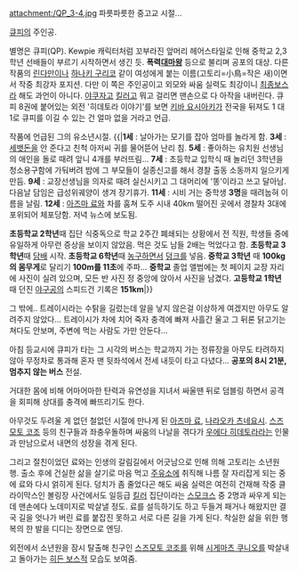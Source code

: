 attachment:/QP_3-4.jpg
파릇파릇한 중고교 시절...

[[큐피]]의 주인공.

별명은 큐피(QP). Kewpie 캐릭터처럼 꼬부라진 앞머리 헤어스타일로 인해 중학교 2,3학년 선배들이 부르기 시작하면서 생긴 듯. '''폭력[[대마왕]]''' 등으로 불리며 공포의 대상.
다른 작품의 [[린다만]]이나 [[하나키 구리코]] 같이 여성에게 붙는 이름(고토리=小鳥=작은 새)이면서 작중 최강자 포지션. 다만 이 쪽은 주인공이고 외모와 싸움 실력도 최강이니 [[최종보스]]라 해도 과언이 아니다. [[야쿠자]]고 [[킬러]]고 뭐고 걸리면 맨손으로 다 아작을 내버린다.  큐피 8권에 붙어있는 외전 '히데토라 이야기'를 보면 [[키바 요시아키]]가 전국을 뒤져도 1 대 1로 큐피를 이길 수 있는 건 얼마 없을 거라고 언급.
 
작품에 언급된 그의 유소년시절.
{{|'''1세''' : 날아가는 모기를 잡아 엄마를 놀라게 함.
'''3세''' : [[세뱃돈]]을 안 준다고 친척 아저씨 귀를 물어뜯어 난리 침. 
'''5세''' : 좋아하는 유치원 선생님의 애인을 돌로 때려 앞니 4개를 부러뜨림...
'''7세''' : 초등학교 입학식 때 놀리던 3학년을 청소용구함에 가둬버려 밤에 그 부모들이 실종신고를 해서 경찰 출동 소동까지 일으키게 만듬.
'''9세''' : 교장선생님을 의자로 때려 실신시키고 그 대머리에 '똥'이라고 쓰고 달아남. 다음날 담임은 급성위궤양이 생겨 장기휴가.
'''11세''' : 시비 거는 중학생 '''3명'''을 때려눕혀 이름을 날림.
'''12세''' : [[아즈마 료]]와 차를 훔쳐 도주 시내 40km 떨어진 곳에서 경찰차 3대에 포위되어 체포당함. 저녁 뉴스에 보도됨.

'''초등학교 2학년'''때 집단 식중독으로 학교 2주간 폐쇄되는 상황에서 전 직원, 학생들 중에 유일하게 아무런 증상을 보이지 않았음. 먹은 것도 남들 2배는 먹었다고 함.
'''초등학교 3학년'''때 [[담배]] 시작.
'''초등학교 6학년'''때 [[농구]]하면서 [[덩크]]를 넣음.
'''중학교 3학년''' 때 '''100kg의 몸무게'''로 달리기 '''100m를 11초'''에 주파...
'''중학교''' 졸업 앨범에는 첫 페이지 교장 자리에 사진이 실려 있으며, 모든 반 사진 정 중앙에 앉아서 사진을 남겼다.  
'''고등학교 1학년''' 때 던진 [[야구공]]의 스피드건 기록은 '''151km'''|}}

그 밖에..
트레이시라는 수탉을 길렀는데 알을 낳지 않은걸 이상하게 여겠지만 아무도 알려주지 않았다... 트레이시가 차에 치어 죽자 충격에 빠져 사흘간 울고 그 뒤론 닭고기는 쳐다도 안보며, 주변에 먹는 사람도 가만 안둔다...

아침 등교시에 큐피가 타는 그 시각의 버스는 학교까지 가는 정류장을 아무도 타려하지 않아 무정차로 통과해 혼자 맨 뒷좌석에서 전세 내듯이 타고 다녔다... '''공포의 8시 21분, 멈추지 않는 버스''' 전설.

거대한 몸에 비해 어마어마한 탄력과 유연성을 지녀서 싸울땐 뒤로 덤블링 하면서 공격을 회피해 상대를 충격에 빠뜨리기도 한다.

아무것도 두려울 게 없던 철없던 시절에 만나게 된 [[아즈마 료]], [[나라오카 츠네요시]]. [[스즈모토 코조]] 등의 친구들과 좌충우돌하며 싸움의 나날을 겪다가 [[우에다 히데토라]]라는 인물과 만남으로서 내면의 성장을 겪게 된다.

그리고 절친이었던 료와는 인생의 갈림길에서 어긋남으로 인해 의해 고토리는 소년원 행. 출소 후에 건실한 삶을 살기로 마음 먹고 [[주유소]]에 취직해 나름 잘 자리잡게 되는 중에 료와 다시 얽히게 된다. 덩치가 좀 줄었다곤 해도 싸움 실력은 여전히 건재해 작중 클라이막스인 볼링장 사건에서도 일등급 [[킬러]] 집단이라는 [[스모크스]] 중 2명과 싸우게 되는데 맨손에다 노데미지로 박살낼 정도. 료를 설득하기도 하고 두들겨 패거나 해왔지만 결국 길을 엇나가 버린 료를 붙잡진 못하고 서로 다른 길을 가게 된다. 착실한 삶을 위한 행복의 한 발을 디디는 장면으로 엔딩.

외전에서 소년원을 잠시 탈출해 친구인 [[스즈모토 코조]]를 위해 [[시게마츠 쿠니오]]를 박살내고 돌아가는 [[히든 보스]]적 모습도 보여줌.
